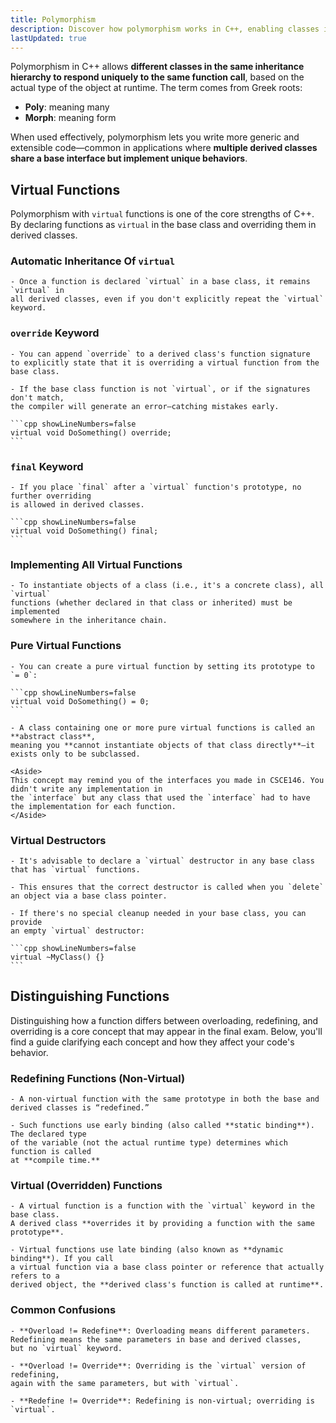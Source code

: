 ```yaml
---
title: Polymorphism
description: Discover how polymorphism works in C++, enabling classes in an inheritance hierarchy to use virtual functions and dynamic binding, so different derived classes can respond uniquely to the same function calls.
lastUpdated: true
---
```



Polymorphism in C++ allows **different classes in the same inheritance hierarchy to 
respond uniquely to the same function call**, based on the actual type of the object 
at runtime. The term comes from Greek roots:

- **Poly**: meaning many
- **Morph**: meaning form

When used effectively, polymorphism lets you write more generic and extensible code—common 
in applications where **multiple derived classes share a base interface but implement unique behaviors**.

## Virtual Functions

Polymorphism with `virtual` functions is one of the core strengths of C++. 
By declaring functions as `virtual` in the base class and overriding them in derived classes.

### Automatic Inheritance Of `virtual`

    - Once a function is declared `virtual` in a base class, it remains `virtual` in 
    all derived classes, even if you don't explicitly repeat the `virtual` keyword.

### `override` Keyword

    - You can append `override` to a derived class's function signature 
    to explicitly state that it is overriding a virtual function from the base class.

    - If the base class function is not `virtual`, or if the signatures don't match, 
    the compiler will generate an error—catching mistakes early.

    ```cpp showLineNumbers=false
    virtual void DoSomething() override;
    ```

### `final` Keyword

    - If you place `final` after a `virtual` function's prototype, no further overriding 
    is allowed in derived classes.

    ```cpp showLineNumbers=false
    virtual void DoSomething() final;
    ```

### Implementing All Virtual Functions

    - To instantiate objects of a class (i.e., it's a concrete class), all `virtual` 
    functions (whether declared in that class or inherited) must be implemented 
    somewhere in the inheritance chain.

### Pure Virtual Functions

    - You can create a pure virtual function by setting its prototype to `= 0`:

    ```cpp showLineNumbers=false
    virtual void DoSomething() = 0;
    ```

    - A class containing one or more pure virtual functions is called an **abstract class**, 
    meaning you **cannot instantiate objects of that class directly**—it exists only to be subclassed.

    <Aside>
    This concept may remind you of the interfaces you made in CSCE146. You didn't write any implementation in 
    the `interface` but any class that used the `interface` had to have the implementation for each function.
    </Aside>

### Virtual Destructors

    - It's advisable to declare a `virtual` destructor in any base class 
    that has `virtual` functions.

    - This ensures that the correct destructor is called when you `delete` 
    an object via a base class pointer.

    - If there's no special cleanup needed in your base class, you can provide 
    an empty `virtual` destructor:

    ```cpp showLineNumbers=false
    virtual ~MyClass() {}
    ```
## Distinguishing Functions

Distinguishing how a function differs between overloading, redefining, and 
overriding is a core concept that may appear in the final exam. Below, you'll 
find a guide clarifying each concept and how they affect your code's behavior.

### Redefining Functions (Non-Virtual)

    - A non-virtual function with the same prototype in both the base and derived classes is “redefined.”

    - Such functions use early binding (also called **static binding**). The declared type 
    of the variable (not the actual runtime type) determines which function is called 
    at **compile time.**

### Virtual (Overridden) Functions

    - A virtual function is a function with the `virtual` keyword in the base class. 
    A derived class **overrides it by providing a function with the same prototype**.

    - Virtual functions use late binding (also known as **dynamic binding**). If you call 
    a virtual function via a base class pointer or reference that actually refers to a 
    derived object, the **derived class's function is called at runtime**.

### Common Confusions

    - **Overload != Redefine**: Overloading means different parameters. 
    Redefining means the same parameters in base and derived classes, 
    but no `virtual` keyword.

    - **Overload != Override**: Overriding is the `virtual` version of redefining, 
    again with the same parameters, but with `virtual`.

    - **Redefine != Override**: Redefining is non-virtual; overriding is `virtual`.
